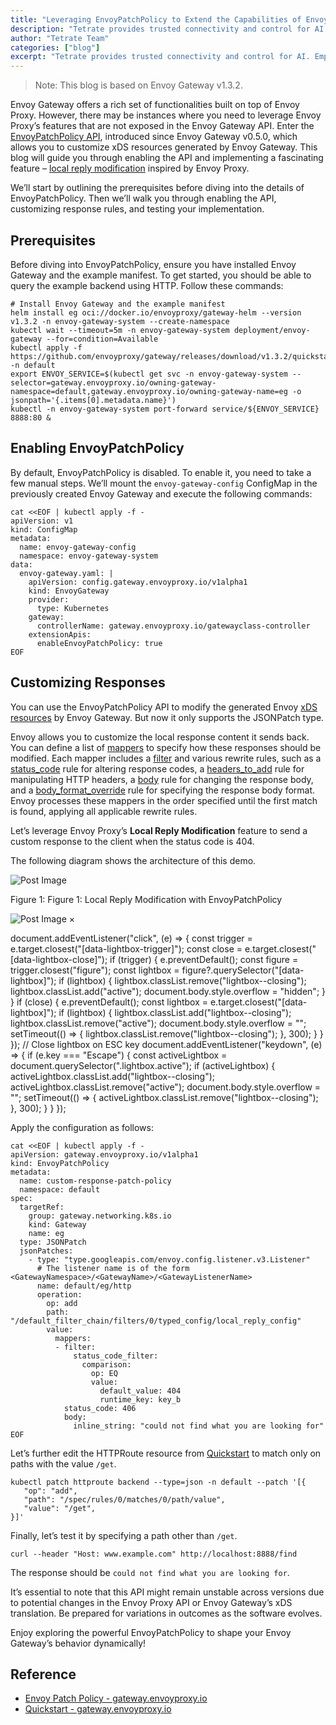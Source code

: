 ```yaml
---
title: "Leveraging EnvoyPatchPolicy to Extend the Capabilities of Envoy Gateway"
description: "Tetrate provides trusted connectivity and control for AI. Empower developers while safeguarding the business. Built atop the proven Envoy proxy & Envoy AI Gateway."
author: "Tetrate Team"
categories: ["blog"]
excerpt: "Tetrate provides trusted connectivity and control for AI. Empower developers while safeguarding the business. Built atop the proven Envoy proxy & Envoy AI Gateway."
---
```


> Note: This blog is based on Envoy Gateway v1.3.2.

Envoy Gateway offers a rich set of functionalities built on top of Envoy Proxy. However, there may be instances where you need to leverage Envoy Proxy’s features that are not exposed in the Envoy Gateway API. Enter the [EnvoyPatchPolicy API](https://gateway.envoyproxy.io/docs/tasks/extensibility/envoy-patch-policy/), introduced since Envoy Gateway v0.5.0, which allows you to customize xDS resources generated by Envoy Gateway. This blog will guide you through enabling the API and implementing a fascinating feature – [local reply modification](https://www.envoyproxy.io/docs/envoy/latest/configuration/http/http_conn_man/local_reply) inspired by Envoy Proxy.

We’ll start by outlining the prerequisites before diving into the details of EnvoyPatchPolicy. Then we’ll walk you through enabling the API, customizing response rules, and testing your implementation.

## [](#prerequisites)Prerequisites

Before diving into EnvoyPatchPolicy, ensure you have installed Envoy Gateway and the example manifest. To get started, you should be able to query the example backend using HTTP. Follow these commands:

```
# Install Envoy Gateway and the example manifest
helm install eg oci://docker.io/envoyproxy/gateway-helm --version v1.3.2 -n envoy-gateway-system --create-namespace
kubectl wait --timeout=5m -n envoy-gateway-system deployment/envoy-gateway --for=condition=Available
kubectl apply -f https://github.com/envoyproxy/gateway/releases/download/v1.3.2/quickstart.yaml -n default
export ENVOY_SERVICE=$(kubectl get svc -n envoy-gateway-system --selector=gateway.envoyproxy.io/owning-gateway-namespace=default,gateway.envoyproxy.io/owning-gateway-name=eg -o jsonpath='{.items[0].metadata.name}')
kubectl -n envoy-gateway-system port-forward service/${ENVOY_SERVICE} 8888:80 &
```

## [](#enabling-envoypatchpolicy)Enabling EnvoyPatchPolicy

By default, EnvoyPatchPolicy is disabled. To enable it, you need to take a few manual steps. We’ll mount the `envoy-gateway-config` ConfigMap in the previously created Envoy Gateway and execute the following commands:

```
cat <<EOF | kubectl apply -f -
apiVersion: v1
kind: ConfigMap
metadata:
  name: envoy-gateway-config
  namespace: envoy-gateway-system
data:
  envoy-gateway.yaml: |
    apiVersion: config.gateway.envoyproxy.io/v1alpha1
    kind: EnvoyGateway
    provider:
      type: Kubernetes
    gateway:
      controllerName: gateway.envoyproxy.io/gatewayclass-controller
    extensionApis:
      enableEnvoyPatchPolicy: true
EOF
```

## [](#customizing-responses)Customizing Responses

You can use the EnvoyPatchPolicy API to modify the generated Envoy [xDS resources](https://www.envoyproxy.io/docs/envoy/latest/api-docs/xds_protocol#resource-types) by Envoy Gateway. But now it only supports the JSONPatch type.

Envoy allows you to customize the local response content it sends back. You can define a list of [mappers](https://www.envoyproxy.io/docs/envoy/latest/api-v3/extensions/filters/network/http_connection_manager/v3/http_connection_manager.proto#envoy-v3-api-field-extensions-filters-network-http-connection-manager-v3-localreplyconfig-mappers) to specify how these responses should be modified. Each mapper includes a [filter](https://www.envoyproxy.io/docs/envoy/latest/api-v3/config/accesslog/v3/accesslog.proto#envoy-v3-api-field-config-accesslog-v3-accesslog-filter) and various rewrite rules, such as a [status\_code](https://www.envoyproxy.io/docs/envoy/latest/api-v3/extensions/filters/network/http_connection_manager/v3/http_connection_manager.proto#envoy-v3-api-field-extensions-filters-network-http-connection-manager-v3-responsemapper-status-code) rule for altering response codes, a [headers\_to\_add](https://www.envoyproxy.io/docs/envoy/latest/api-v3/extensions/filters/network/http_connection_manager/v3/http_connection_manager.proto#envoy-v3-api-field-extensions-filters-network-http-connection-manager-v3-responsemapper-headers-to-add) rule for manipulating HTTP headers, a [body](https://www.envoyproxy.io/docs/envoy/latest/api-v3/extensions/filters/network/http_connection_manager/v3/http_connection_manager.proto#envoy-v3-api-field-extensions-filters-network-http-connection-manager-v3-responsemapper-body) rule for changing the response body, and a [body\_format\_override](https://www.envoyproxy.io/docs/envoy/latest/api-v3/extensions/filters/network/http_connection_manager/v3/http_connection_manager.proto#envoy-v3-api-field-extensions-filters-network-http-connection-manager-v3-responsemapper-body-format-override) rule for specifying the response body format. Envoy processes these mappers in the order specified until the first match is found, applying all applicable rewrite rules.

Let’s leverage Envoy Proxy’s **Local Reply Modification** feature to send a custom response to the client when the status code is 404.

The following diagram shows the architecture of this demo.

![Post Image](/_astro/envoypatchpolicy-architecture.DLv_et60.svg)

Figure 1: Figure 1: Local Reply Modification with EnvoyPatchPolicy

![Post Image](/_astro/envoypatchpolicy-architecture.DLv_et60.svg) ×

document.addEventListener("click", (e) => { const trigger = e.target.closest("\[data-lightbox-trigger\]"); const close = e.target.closest("\[data-lightbox-close\]"); if (trigger) { e.preventDefault(); const figure = trigger.closest("figure"); const lightbox = figure?.querySelector("\[data-lightbox\]"); if (lightbox) { lightbox.classList.remove("lightbox--closing"); lightbox.classList.add("active"); document.body.style.overflow = "hidden"; } } if (close) { e.preventDefault(); const lightbox = e.target.closest("\[data-lightbox\]"); if (lightbox) { lightbox.classList.add("lightbox--closing"); lightbox.classList.remove("active"); document.body.style.overflow = ""; setTimeout(() => { lightbox.classList.remove("lightbox--closing"); }, 300); } } }); // Close lightbox on ESC key document.addEventListener("keydown", (e) => { if (e.key === "Escape") { const activeLightbox = document.querySelector(".lightbox.active"); if (activeLightbox) { activeLightbox.classList.add("lightbox--closing"); activeLightbox.classList.remove("active"); document.body.style.overflow = ""; setTimeout(() => { activeLightbox.classList.remove("lightbox--closing"); }, 300); } } });

Apply the configuration as follows:

```
cat <<EOF | kubectl apply -f -
apiVersion: gateway.envoyproxy.io/v1alpha1
kind: EnvoyPatchPolicy
metadata:
  name: custom-response-patch-policy
  namespace: default
spec:
  targetRef:
    group: gateway.networking.k8s.io
    kind: Gateway
    name: eg
  type: JSONPatch
  jsonPatches:
    - type: "type.googleapis.com/envoy.config.listener.v3.Listener"
      # The listener name is of the form <GatewayNamespace>/<GatewayName>/<GatewayListenerName>
      name: default/eg/http
      operation:
        op: add
        path: "/default_filter_chain/filters/0/typed_config/local_reply_config"
        value:
          mappers:
          - filter:
              status_code_filter:
                comparison:
                  op: EQ
                  value:
                    default_value: 404
                    runtime_key: key_b
            status_code: 406
            body:
              inline_string: "could not find what you are looking for"
EOF
```

Let’s further edit the HTTPRoute resource from [Quickstart](https://gateway.envoyproxy.io/docs/tasks/quickstart/) to match only on paths with the value `/get`.

```
kubectl patch httproute backend --type=json -n default --patch '[{
   "op": "add",
   "path": "/spec/rules/0/matches/0/path/value",
   "value": "/get",
}]'
```

Finally, let’s test it by specifying a path other than `/get`.

```
curl --header "Host: www.example.com" http://localhost:8888/find
```

The response should be `could not find what you are looking for`.

It’s essential to note that this API might remain unstable across versions due to potential changes in the Envoy Proxy API or Envoy Gateway’s xDS translation. Be prepared for variations in outcomes as the software evolves.

Enjoy exploring the powerful EnvoyPatchPolicy to shape your Envoy Gateway’s behavior dynamically!

## [](#reference)Reference

*   [Envoy Patch Policy - gateway.envoyproxy.io](https://gateway.envoyproxy.io/docs/tasks/extensibility/envoy-patch-policy/)
*   [Quickstart - gateway.envoyproxy.io](https://gateway.envoyproxy.io/docs/tasks/quickstart/)